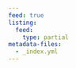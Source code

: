 ```yaml
---
feed: true
listing:
  feed:
    type: partial
metadata-files: 
  - _index.yml
---
```


:::{#posts-listing}
:::


